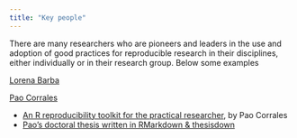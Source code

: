 ```yaml
---
title: "Key people"
---
```


There are many researchers who are pioneers and leaders in the use and adoption of good practices for reproducible research in their disciplines, either individually or in their research group. Below some examples 


[Lorena Barba](https://lorenabarba.com/)

[Pao Corrales](https://paocorrales.github.io/about/)

- [An R reproducibility toolkit for the practical researcher](https://paocorrales.github.io/courses/reproducibility/), by Pao Corrales
- [Pao's doctoral thesis written in RMarkdown & thesisdown](https://paocorrales.github.io/Tesis_doctorado/index.html)